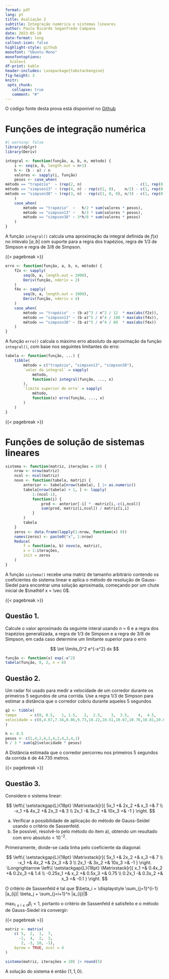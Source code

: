 ```yaml
---
format: pdf
lang: pt
title: Avaliação 3
subtitle: Integração numérica e sistemas lineares
author: Paulo Ricardo Seganfredo Campana
date: 2023-05-10
date-format: long
callout-icon: false
highlight-style: github
monofont: "Ubuntu Mono"
monofontoptions: 
  Scale=1
df-print: kable
header-includes: \usepackage{tabstackengine}
fig-height: 3
knitr: 
 opts_chunk: 
   collapse: true
   comment: "#"
---
```


::: hidden
\pagestyle{empty}
\thispagestyle{empty}
:::

O código fonte desta prova está disponível no [Github](https://github.com/PauloCampana/UFPB/blob/main/P4/numérico/prova3/prova3.qmd)

# Funções de integração numérica

```r
#| warning: false
library(dplyr)
library(Deriv)
```

```r
integral <- function(função, a, b, n, método) {
    i <- seq(a, b, length.out = n+1)
    h <- (b - a) / n
    valores <- sapply(i, função)
    pesos <- case_when(
método == "trapézio"  ~ (rep(2, n)                        - c(1, rep(0, n-1))) |> c(1),
método == "simpson13" ~ (rep(4, n) - rep(c(2, 0),    n/2) - c(1, rep(0, n-1))) |> c(1),
método == "simpson38" ~ (rep(3, n) - rep(c(1, 0, 0), n/3) - c(1, rep(0, n-1))) |> c(1)
    )
    case_when(
        método == "trapézio"  ~   h/2 * sum(valores * pesos),
        método == "simpson13" ~   h/3 * sum(valores * pesos),
        método == "simpson38" ~ 3*h/8 * sum(valores * pesos)
    )
}
```

A função `integral()` calcula uma aproximação da integral definida de $f(x)$ no intevalo $[a,b]$ com suporte para a regra dos trapézios, regra de 1/3 de Simpson e regra de 3/8 de Simpson.

{{< pagebreak >}}

```r
erro <- function(função, a, b, n, método) {
    f2x <- sapply(
        seq(b, a, length.out = 1000),
        Deriv(função, nderiv = 2)
    )
    f4x <- sapply(
        seq(b, a, length.out = 1000),
        Deriv(função, nderiv = 4)
    )
    case_when(
        método == "trapézio"  ~ (b-a)^3 / n^2 / 12  * max(abs(f2x)),
        método == "simpson13" ~ (b-a)^5 / n^4 / 180 * max(abs(f4x)),
        método == "simpson38" ~ (b-a)^5 / n^4 / 80  * max(abs(f4x))
    )
}
```

A função `erro()` calcula o máximo erro absoluto da aproximação da função `integral()`, com base nos seguintes limitantes do erro:

\begin{align*}
    \text{regra dos trapézios:}     \quad & |E| \leqslant \dfrac{(b - a)^3}{12 n^2} \max_{a \leqslant x \leqslant b} \left| f^{(2)}(x) \right| \\
    \text{regra de 1/3 de Simpson:} \quad & |E| \leqslant \dfrac{(b - a)^5}{180 n^4} \max_{a \leqslant x \leqslant b} \left| f^{(4)}(x) \right| \\
    \text{regra de 3/8 de Simpson:} \quad & |E| \leqslant \dfrac{(b - a)^5}{80 n^4} \max_{a \leqslant x \leqslant b} \left| f^{(4)}(x) \right| 
\end{align*}

```r
tabela <- function(função, ...) {
    tibble(
        método = c("trapézio", "simpson13", "simpson38"),
        `valor da integral` = sapply(
            método,
            function(x) integral(função, ..., x)
        ),
        `limite superior do erro` = sapply(
            método,
            function(x) erro(função, ..., x)
        )
    )
}
```

{{< pagebreak >}}

# Funções de solução de sistemas lineares

```r
sistema <- function(matriz, iterações = 10) {
    nrow <- nrow(matriz)
    ncol <- ncol(matriz)
    novo <- function(tabela, matriz) {
        anterior <- tabela[nrow(tabela), ] |> as.numeric()
        tabela[nrow(tabela) + 1, ] <- lapply(
            1:(ncol-1),
            function(i) {
                prod <- anterior[-i] * -matriz[i,-c(i,ncol)]
                sum(prod, matriz[i,ncol]) / matriz[i,i]
            }
        )
        tabela
    }
    zeros <- data.frame(lapply(1:nrow, function(x) 0))
    names(zeros) <- paste0("x", 1:nrow)
    Reduce(
        f = function(a, b) novo(a, matriz),
        x = 1:iterações,
        init = zeros
    )
}
```

A função `sistema()` recebe uma matriz de tamanho arbitrário contendo os coeficientes do sistema linear e aplica o método de resolução de Gauss-Siedel para encontrar uma solução aproximada, começando por um chute inicial de $\mathbf x = \vec 0$.

{{< pagebreak >}}

::: {.callout-important}

# **Questão 1.**
Calcule o valor aproximado da seguinte interal usando $n$ = 6 e a regra dos trapézios generalizada, a regra de 1/3 de Simpson e a regra de 3/8 de Simpson, em cada caso determine um limitante superior para o erro

$$
\int \limits_0^2 e^{-x^2} dx
$$

:::

```r
função <- function(x) exp(-x^2)
tabela(função, 0, 2, n = 6)
```

::: {.callout-important}

# **Questão 2.**
Um radar foi usado para medir a velocidade de um corredor durante os primeiros 5 segundos de uma corrida. Use a regra 1/3 de Simpson para estimar a distância que o corredor cobriu durante aqueles 5 segundos

```r
q2 <- tibble(
tempo      = c(0, 0.5,   1, 1.5,   2,  2.5,    3,  3.5,    4,  4.5,    5),
velocidade = c(0,4.67,7.34,8.86,9.73,10.22,10.51,10.67,10.76,10.81,10.81)
)
```

:::

```r
h <- 0.5
pesos <- c(1,4,2,4,2,4,2,4,2,4,1)
h / 3 * sum(q2$velocidade * pesos)
```

A Distância estimada que o corredor percorreu nos primeiros 5 segundos da corrida é de 44.735 metros.

{{< pagebreak >}}

::: {.callout-important}

# **Questão 3.**
Considere o sistema linear:

$$
\left\{
    \setstackgap{L}{18pt}
    \Matrixstack[r]{
        5x_1 +& 2x_2 +&   x_3 =& 7 \\
        -x_1 +& 4x_2 +&  2x_3 =& 3 \\
        2x_1 -& 3x_2 +& 10x_3 =& -1
    }
\right.
$$

a) Verificar a possibilidade de aplicação do método de Gauss-Seidel usando o critério de Sassenfeld.
b) Se possível, resolvê-lo pelo método do item a), obtendo um resultado com erro absoluto < $10^{-2}$.

:::

Primeiramente, divide-se cada linha pelo coeficiente da diagonal:

$$
\left\{
    \setstackgap{L}{18pt}
    \Matrixstack[r]{
        5x_1 +& 2x_2 +&   x_3 =& 7 \\
        -x_1 +& 4x_2 +&  2x_3 =& 3 \\
        2x_1 -& 3x_2 +& 10x_3 =& -1
    }
\right. \Longrightarrow
\left\{
    \setstackgap{L}{18pt}
    \Matrixstack[r]{
             x_1 +& 0.4x_2 +& 0.2x_3 =& 1.4 \\
        -0.25x_1 +&    x_2 +& 0.5x_3 =& 0.75 \\
          0.2x_1 -& 0.3x_2 +&    x_3 =& -0.1
    }
\right.
$$

O critério de Sassenfeld é tal que $\beta_i = \displaystyle \sum_{j=1}^{i-1} |a_{ij}| \beta_j + \sum_{j=i+1}^n |a_{ij}|$

\begin{align*}
    \beta_1 = |a_{11}| + |a_{12}| &= 0.4 + 0.2 = 0.6 \\
    \beta_2 = |a_{21}| \beta_1 + |a_{23}| &= 0.25 \times 0.6 + 0.5 = 0.65 \\
    \beta_3 = |a_{31}| \beta_1 + |a_{32}| \beta_2 &= 0.2 \times 0.6 + 0.3 \times 0.65 = 0.315
\end{align*}

$\displaystyle \max_{1 \leqslant i \leqslant n} \beta_i < 1$, portanto o critério de Sassenfeld é satisfeito e o método de Gauss-Siedel irá convergir:

{{< pagebreak >}}

```r
matriz <- matrix(
    c( 5,  2,  1,  7,
      -1,  4,  2,  3,
       2, -3, 10, -1),
    byrow = TRUE, ncol = 4
)

sistema(matriz, iterações = 20) |> round(5)
```

A solução do sistema é então $\lbrace 1,1,0 \rbrace$.

